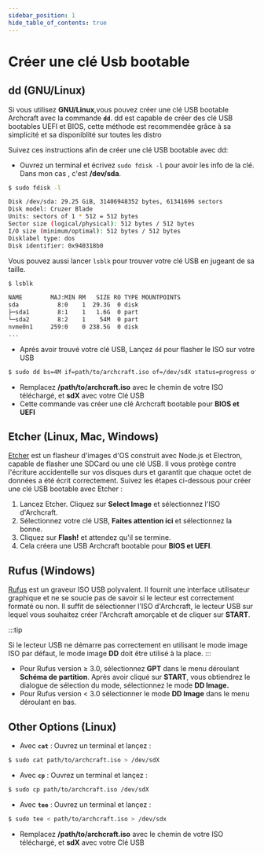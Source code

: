 ```yaml
---
sidebar_position: 1
hide_table_of_contents: true
---
```


# Créer une clé Usb bootable

<!-- Tabs -->

<Tabs>

<TabItem value="dd" label="dd" default>

## dd (GNU/Linux)

Si vous utilisez **GNU/Linux**,vous pouvez créer une clé USB bootable Archcraft avec la commande **`dd`**.
dd est capable de créer des clé USB bootables UEFI et BIOS, cette méthode est recommendée grâce à sa simplicité et sa disponiblité sur toutes les distro

Suivez ces instructions afin de créer une clé USB bootable avec dd:

- Ouvrez un terminal et écrivez `sudo fdisk -l` pour avoir les info de la clé. Dans mon cas , c'est **/dev/sda**.
```bash
$ sudo fdisk -l

Disk /dev/sda: 29.25 GiB, 31406948352 bytes, 61341696 sectors
Disk model: Cruzer Blade
Units: sectors of 1 * 512 = 512 bytes
Sector size (logical/physical): 512 bytes / 512 bytes
I/O size (minimum/optimal): 512 bytes / 512 bytes
Disklabel type: dos
Disk identifier: 0x940318b0
```

Vous pouvez aussi lancer `lsblk` pour trouver votre clé USB en jugeant de sa taille.
```bash
$ lsblk

NAME        MAJ:MIN RM   SIZE RO TYPE MOUNTPOINTS
sda           8:0    1  29.3G  0 disk
├─sda1        8:1    1   1.6G  0 part
└─sda2        8:2    1    54M  0 part
nvme0n1     259:0    0 238.5G  0 disk
...
```

- Aprés avoir trouvé votre clé USB, Lançez `dd` pour flasher le ISO sur votre USB
```bash
$ sudo dd bs=4M if=path/to/archcraft.iso of=/dev/sdX status=progress oflag=sync
```
- Remplacez **/path/to/archcraft.iso** avec le chemin de votre ISO téléchargé, et **sdX** avec votre Clé USB 
- Cette commande vas créer une clé Archcraft bootable pour **BIOS et UEFI**

</TabItem>

<TabItem value="etcher" label="Etcher">

## Etcher (Linux, Mac, Windows)

[Etcher](https://www.balena.io/etcher/) est un flasheur d'images d'OS construit avec Node.js et Electron, capable de flasher une SDCard ou une clé USB.
Il vous protège contre l'écriture accidentelle sur vos disques durs et garantit que chaque octet de données a été écrit correctement.
Suivez les étapes ci-dessous pour créer une clé USB bootable avec Etcher :

1. Lancez Etcher. Cliquez sur **Select Image** et sélectionnez l'ISO d'Archcraft.
2. Sélectionnez votre clé USB, **Faites attention ici** et sélectionnez la bonne.
3. Cliquez sur **Flash!** et attendez qu'il se termine.
4. Cela créera une USB Archcraft bootable pour **BIOS et UEFI**.

</TabItem>

<TabItem value="rufus" label="Rufus">

## Rufus (Windows)

[Rufus](https://rufus.akeo.ie/) est un graveur ISO USB polyvalent. Il fournit une interface utilisateur graphique et ne se soucie pas de savoir si le lecteur est correctement formaté ou non.
Il suffit de sélectionner l'ISO d'Archcraft, le lecteur USB sur lequel vous souhaitez créer l'Archcraft amorçable et de cliquer sur **START**.

:::tip

Si le lecteur USB ne démarre pas correctement en utilisant le mode image ISO par défaut, le mode image **DD** doit être utilisé à la place.
:::

- Pour Rufus version ≥ 3.0, sélectionnez **GPT** dans le menu déroulant **Schéma de partition**. Après avoir cliqué sur **START**, vous obtiendrez le dialogue de sélection du mode, sélectionnez le mode **DD Image.**
- Pour Rufus version < 3.0 sélectionner le mode **DD Image** dans le menu déroulant en bas.

</TabItem>

<TabItem value="other" label="Other">

## Other Options (Linux)

- Avec **`cat`** : Ouvrez un terminal et lançez :
```bash
$ sudo cat path/to/archcraft.iso > /dev/sdX
```
- Avec **`cp`** : Ouvrez un terminal et lançez :
```bash
$ sudo cp path/to/archcraft.iso /dev/sdX
```
- Avec **`tee`** : Ouvrez un terminal et lançez :
```bash
$ sudo tee < path/to/archcraft.iso > /dev/sdx
```

- Remplacez **/path/to/archcraft.iso** avec le chemin de votre ISO téléchargé, et **sdX** avec votre Clé USB 

</TabItem>

</Tabs>

